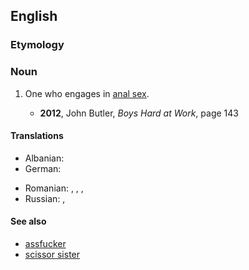 ==English==

===Etymology===
{{compound|en|butt|fucker}}

===Noun===
{{en-noun}}

# {{lb|en|North America|vulgar|pejorative}} One who engages in [[anal sex]].
#* '''2012''', John Butler, ''Boys Hard at Work'', page 143

====Translations====
{{trans-top|buttfucker}}
* Albanian: {{t|sq|bythëqirë|m}}
* German: {{t|de|Arschficker|m}}
{{trans-mid}}
* Romanian: {{t|ro|poponar}}, {{t|ro|curist}}, {{t|ro|găozar}}, {{t+|ro|fundaș}}
* Russian: {{t|ru|жопоёб|m}}, {{t+|ru|жо́пник|m}}
{{trans-bottom}}

====See also====
* [[assfucker]]
* [[scissor sister]]